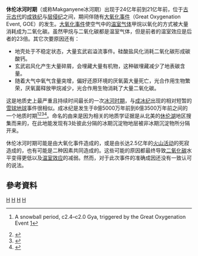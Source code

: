 '''休伦冰河时期'''（或称Makganyene冰河期）出现于24亿年前到21亿年前，位于[[古元古代|古元古代]]的[[成铁纪|成铁纪]]与[[层侵纪|层侵纪]]之间，期间伴随有[[大氧化事件|大氧化事件]]（Great Oxygenation Event, GOE）的发生。[[大氧化事件|大氧化事件]]使空气中的[[温室气体|温室气体]]甲烷以氧化的方式被大量消耗成为二氧化碳。虽然甲烷与二氧化碳都是温室气体，但是前者的温室效应是后者的23倍。其它次要原因还有：
*地壳处于不稳定状态，大量玄武岩溢流事件。硅酸盐风化消耗二氧化碳形成碳酸钙。
*玄武岩风化产生大量碎屑，会埋藏大量有机物，这种碳埋藏减少了地表碳含量。
*随着大气中氧气含量突增，偏好还原环境的厌氧菌大量死亡，光合作用生物繁荣，厌氧菌释放甲烷减少，光合作用生物消耗了大量二氧化碳。

这是地质史上最严重且持续时间最长的一次[[冰河时期|冰河时期]]，与[[成冰纪|成冰纪]]出现的相对短暂的[[雪球地球|雪球地球]]事件很相似。成冰纪是发生于8億5000万年前到6億3500万年前之间的一个地质时期<ref>{{cite journal |first=Nick |last=Lane |title=First breath: Earth's billion-year struggle for oxygen |journal=New Scientist |issue=2746 |date=5 February 2010 |doi= |url=http://www.newscientist.com/article/mg20527461.100-first-breath-earths-billionyear-struggle-for-oxygen.html |access-date=2013-05-01 |archive-date=2011-01-06 |archive-url=https://web.archive.org/web/20110106141826/http://ptc-cam.blogspot.com/2010/02/first-breath-earths-billion-year.html |dead-url=no }}  A snowball period, c2.4–c2.0 Gya, triggered by the Great Oxygenation Event [https://archive.is/20120717071907/ptc-cam.blogspot.com/2010/02/first-breath-earths-billion-year.html]</ref><ref>{{cite journal | author=Williams G.E.; Schmidt P.W. | title=Paleomagnetism of the Paleoproterozoic Gowganda and Lorrain formations, Ontario: low palaeolatitude for Huronian glaciation | journal=EPSL | year=1997 | volume=153 | issue=3 | pages=157–169 | url=http://www.cosis.net/abstracts/EAE03/08262/EAE03-J-08262.pdf | format=PDF | doi=10.1016/S0012-821X(97)00181-7 | bibcode=1997E&PSL.153..157W | access-date=2013-05-01 | archive-date=2016-06-09 | archive-url=https://web.archive.org/web/20160609195723/http://www.cosis.net/abstracts/EAE03/08262/EAE03-J-08262.pdf | dead-url=no }}</ref><ref>{{cite journal |author=Evans, D.A.; Beukes, N.J.; Kirschvink, J.L. |title=Low-latitude glaciation in the Palaeoproterozoic era |journal=Nature |volume=386 |issue=6622 |pages=262–6 |date=March 1997 |doi=10.1038/386262a0 |url=http://www.nature.com/nature/journal/v386/n6622/abs/386262a0.html |bibcode=1997Natur.386..262E |access-date=2013-05-01 |archive-date=2017-05-26 |archive-url=https://web.archive.org/web/20170526042402/http://www.nature.com/nature/journal/v386/n6622/abs/386262a0.html |dead-url=no }}</ref><ref>{{cite journal | first1=Robert E. | last1=Kopp | first2=Joseph L. | last2=Kirschvink | first3=Isaac A. | last3=Hilburn | first4=Cody Z. | last4=Nash | title=The Paleoproterozoic snowball Earth: A climate disaster triggered by the evolution of oxygenic photosynthesis | journal=Proc. Natl. Acad. Sci. U.S.A. | year=2005 | volume=102 | issue=32 | pages=11131–6 | url=http://www.pnas.org/cgi/reprint/0504878102v1 | doi=10.1073/pnas.0504878102 | pmid=16061801 | pmc=1183582 | bibcode=2005PNAS..10211131K | access-date=2013-05-01 | archive-date=2008-01-08 | archive-url=https://web.archive.org/web/20080108045031/http://www.pnas.org/cgi/reprint/0504878102v1 | dead-url=no }}</ref>。命名的由来是因为相关的地质学证据是从北美的[[休伦湖|休伦湖]]地区搜集而来的，在此地能发现有3处彼此分隔的冰期沉淀物地层被非冰期沉淀物所分隔开来。

休伦冰河时期可能是由大氧化事件造成的，或是由长达2.5亿年的[[火山活动|火山活动]]的死寂造成的，也有可能是二种因素共同造成的。这些可能的原因都最终导致[[二氧化碳|二氧化碳]]水平变得更低以及[[温室效应|温室效应]]的减弱。然而，对于此次事件的准确成因还没有一致认可的说法。

==參考資料==
{{reflist}}

[[Category:元古宙|H]]
[[Category:冰川学|H]]
[[Category:冰河時期|H]]
[[Category:灭绝事件|H]]